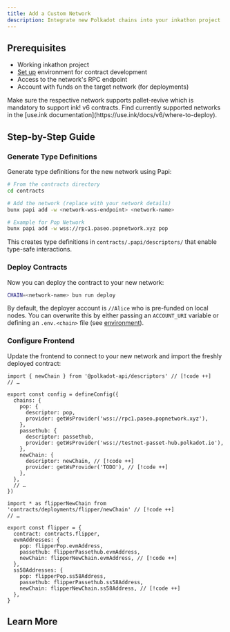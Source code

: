 ```yaml
---
title: Add a Custom Network
description: Integrate new Polkadot chains into your inkathon project
---
```



## Prerequisites

- Working inkathon project
- [Set up](/guides/contract-development) environment for contract development
- Access to the network's RPC endpoint
- Account with funds on the target network (for deployments)

<Callout title="ink! v6 Support">
  Make sure the respective network supports pallet-revive which is mandatory to support ink! v6
  contracts. Find currently supported networks in the [use.ink
  documentation](https://use.ink/docs/v6/where-to-deploy).
</Callout>

## Step-by-Step Guide

<Steps>

<Step>

### Generate Type Definitions

Generate type definitions for the new network using Papi:

```bash
# From the contracts directory
cd contracts

# Add the network (replace with your network details)
bunx papi add -w <network-wss-endpoint> <network-name>

# Example for Pop Network
bunx papi add -w wss://rpc1.paseo.popnetwork.xyz pop
```

This creates type definitions in `contracts/.papi/descriptors/` that enable type-safe interactions.

</Step>

<Step>

### Deploy Contracts

Now you can deploy the contract to your new network:

```bash
CHAIN=<network-name> bun run deploy
```

<Callout title="Deployer Account" type="warning">By default, the deployer account is `//Alice` who is pre-funded on local nodes. You can overwrite this by either passing an `ACCOUNT_URI` variable or defining an `.env.<chain>` file (see [environment](/learn/contracts#environment)).</Callout>

</Step>

<Step>

### Configure Frontend

Update the frontend to connect to your new network and import the freshly deployed contract:

```tsx title="frontend/src/lib/reactive-dot/config.ts"
import { newChain } from '@polkadot-api/descriptors' // [!code ++]
// …

export const config = defineConfig({
  chains: {
    pop: {
      descriptor: pop,
      provider: getWsProvider('wss://rpc1.paseo.popnetwork.xyz'),
    },
    passethub: {
      descriptor: passethub,
      provider: getWsProvider('wss://testnet-passet-hub.polkadot.io'),
    },
    newChain: {
      descriptor: newChain, // [!code ++]
      provider: getWsProvider('TODO'), // [!code ++]
    },
  },
  // …
})
```

```tsx title="frontend/src/lib/inkathon/deployments.ts"
import * as flipperNewChain from 'contracts/deployments/flipper/newChain' // [!code ++]
// …

export const flipper = {
  contract: contracts.flipper,
  evmAddresses: {
    pop: flipperPop.evmAddress,
    passethub: flipperPassethub.evmAddress,
    newChain: flipperNewChain.evmAddress, // [!code ++]
  },
  ss58Addresses: {
    pop: flipperPop.ss58Address,
    passethub: flipperPassethub.ss58Address,
    newChain: flipperNewChain.ss58Address, // [!code ++]
  },
}
```

</Step>

</Steps>

## Learn More

<Cards>
  <Card
    title="Project Structure"
    description="Learn more about the project structure"
    href="/learn/contracts"
  />
  <Card
    title="Command Cheat Sheet"
    description="Learn all commands for the perfect workflow"
    href="/resources/commands"
  />
  <Card
    title="Contracts Architecture"
    description="Learn more about the ink! smart contracts"
    href="/learn/contracts"
  />
  <Card
    title="Frontend Architecture"
    description="Learn more about the Next.js frontend"
    href="/learn/frontend"
  />
</Cards>

